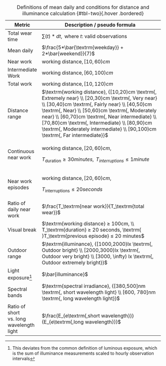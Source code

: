 +------------------------------------------+-------------------------------------------------------------------------------------------------------------------------------------------------------------------------------------------------------------------------------------------------------------------------------------------------------------------------------------------------------------------------------------------------+
| Metric                                   | Description / pseudo formula                                                                                                                                                                                                                                                                                                                                                                    |
+==========================================+=================================================================================================================================================================================================================================================================================================================================================================================================+
| Total wear time                          | $\sum(t)*dt, \textrm{ where } t\textrm{: valid observations }$                                                                                                                                                                                                                                                                                                                                  |
+------------------------------------------+-------------------------------------------------------------------------------------------------------------------------------------------------------------------------------------------------------------------------------------------------------------------------------------------------------------------------------------------------------------------------------------------------+
| Mean daily                               | $\frac{5*\bar{\textrm{weekday}} + 2*\bar{weekend}}{7}$                                                                                                                                                                                                                                                                                                                                          |
+------------------------------------------+-------------------------------------------------------------------------------------------------------------------------------------------------------------------------------------------------------------------------------------------------------------------------------------------------------------------------------------------------------------------------------------------------+
| Near work                                | $\textrm{working distance}, [10,60)cm$                                                                                                                                                                                                                                                                                                                                                          |
+------------------------------------------+-------------------------------------------------------------------------------------------------------------------------------------------------------------------------------------------------------------------------------------------------------------------------------------------------------------------------------------------------------------------------------------------------+
| Intermediate Work                        | $\textrm{working distance}, [60,100)cm$                                                                                                                                                                                                                                                                                                                                                         |
+------------------------------------------+-------------------------------------------------------------------------------------------------------------------------------------------------------------------------------------------------------------------------------------------------------------------------------------------------------------------------------------------------------------------------------------------------+
| Total work                               | $\textrm{working distance}, [10,120)cm$                                                                                                                                                                                                                                                                                                                                                         |
+------------------------------------------+-------------------------------------------------------------------------------------------------------------------------------------------------------------------------------------------------------------------------------------------------------------------------------------------------------------------------------------------------------------------------------------------------+
| Distance range                           | $\textrm{working distance}, {[10,20)cm \textrm{,  Extremely near} \\ [20,30)cm \textrm{,  Very near} \\ [30,40)cm \textrm{,  Fairly near} \\ [40,50)cm \textrm{,  Near} \\ [50,60)cm \textrm{,  Moderately near} \\ [60,70)cm \textrm{,  Near intermediate} \\ [70,80)cm \textrm{,  Intermediate} \\ [80,90)cm \textrm{,  Moderately intermediate} \\ [90,100)cm \textrm{,  Far intermediate}}$ |
+------------------------------------------+-------------------------------------------------------------------------------------------------------------------------------------------------------------------------------------------------------------------------------------------------------------------------------------------------------------------------------------------------------------------------------------------------+
| Continuous near work                     | $\textrm{working distance}, [20,60)cm,$                                                                                                                                                                                                                                                                                                                                                         |
|                                          |                                                                                                                                                                                                                                                                                                                                                                                                 |
|                                          | $T_\textrm{duration} ≥ 30 minutes, \textrm{ }T_{interruptions} ≤ 1 minute$                                                                                                                                                                                                                                                                                                                      |
+------------------------------------------+-------------------------------------------------------------------------------------------------------------------------------------------------------------------------------------------------------------------------------------------------------------------------------------------------------------------------------------------------------------------------------------------------+
| Near work episodes                       | $\textrm{working distance}, [20,60)cm,$                                                                                                                                                                                                                                                                                                                                                         |
|                                          |                                                                                                                                                                                                                                                                                                                                                                                                 |
|                                          | $T_\textrm{interruptions} ≤ 20 seconds$                                                                                                                                                                                                                                                                                                                                                         |
+------------------------------------------+-------------------------------------------------------------------------------------------------------------------------------------------------------------------------------------------------------------------------------------------------------------------------------------------------------------------------------------------------------------------------------------------------+
| Ratio of daily near work                 | $\frac{T_\textrm{near work}}{T_\textrm{total wear}}$                                                                                                                                                                                                                                                                                                                                            |
+------------------------------------------+-------------------------------------------------------------------------------------------------------------------------------------------------------------------------------------------------------------------------------------------------------------------------------------------------------------------------------------------------------------------------------------------------+
| Visual break                             | $\textrm{working distance} ≥ 100cm, \\ T_\textrm{duration} ≥ 20 seconds, \textrm{ }T_\textrm{previous episode} ≤ 20 minutes$                                                                                                                                                                                                                                                                    |
+------------------------------------------+-------------------------------------------------------------------------------------------------------------------------------------------------------------------------------------------------------------------------------------------------------------------------------------------------------------------------------------------------------------------------------------------------+
| Outdoor range                            | $\textrm{illuminance}, {[1000,2000)lx \textrm{,  Outdoor bright} \\ [2000,3000)lx \textrm{,  Outdoor very bright} \\ [3000, \infty) lx \textrm{,  Outdoor extremely bright}}$                                                                                                                                                                                                                   |
+------------------------------------------+-------------------------------------------------------------------------------------------------------------------------------------------------------------------------------------------------------------------------------------------------------------------------------------------------------------------------------------------------------------------------------------------------+
| Light exposure[^_table2-1]               | $\bar{illuminance}$                                                                                                                                                                                                                                                                                                                                                                             |
+------------------------------------------+-------------------------------------------------------------------------------------------------------------------------------------------------------------------------------------------------------------------------------------------------------------------------------------------------------------------------------------------------------------------------------------------------+
| Spectral bands                           | $\textrm{spectral irradiance}, {[380,500]nm \textrm{,  short wavelength light} \\ [600, 780]nm \textrm{,  long wavelength light}}$                                                                                                                                                                                                                                                              |
+------------------------------------------+-------------------------------------------------------------------------------------------------------------------------------------------------------------------------------------------------------------------------------------------------------------------------------------------------------------------------------------------------------------------------------------------------+
| Ratio of short vs. long wavelength light | $\frac{E_{e\textrm{,short wavelength}}}{E_{e\textrm{,long wavelength}}}$                                                                                                                                                                                                                                                                                                                        |
+------------------------------------------+-------------------------------------------------------------------------------------------------------------------------------------------------------------------------------------------------------------------------------------------------------------------------------------------------------------------------------------------------------------------------------------------------+

: Definitions of mean daily and conditions for distance and illuminance calculation {#tbl-two}{.hover .bordered}

[^_table2-1]: This deviates from the common definition of luminous exposure, which is the sum of illuminance measurements scaled to hourly observation intervals
